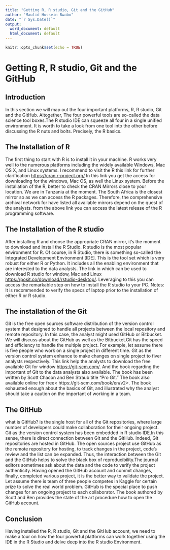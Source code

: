```yaml
---
title: "Getting R, R studio, Git and the GitHub"
author: "Maulid Hussein Bwabo"
date: "`r Sys.Date()`"
output:
  word_document: default
  html_document: default
---
```


```r
knitr::opts_chunk$set(echo = TRUE)
```

# Getting R, R studio, Git and the GitHub
## Introduction
In this section we will map out the four important platforms, R, R studio, Git and the GitHub. Altogether, The four powerful tools are so-called the data science tool boxes.The R studio IDE can squeeze all four in a single unified environment. It is worth to take a look from one tool into the other before discussing the R nuts and bolts. Precisely, the R basics. 

## The Installation of R
The first thing to start with R is to install it in your machine. R works very well to the numerous platforms including the widely available Windows, Mac OS X, and Linux systems. I recommend to visit the R this link for further clarification <https://cran.r-project.org/> In this link you get the access for downloading for the windows, Mac OS, as well the Linux system. Before the installation of the R, better to check the CRAN Mirrors close to your location. We are in Tanzania at the moment. The South Africa is the closest mirror so as we can access the R packages. Therefore, the comprehensive archival network for have listed all available mirrors depend on the quest of the analysts. from the above link you can access the latest release of the R programming software. 

## The Installation of the R studio
After installing R and choose the appropriate CRAN mirror, it's the moment to download and install the R Studio. R studio is the most popular environment for R. Of course, in R Studio, there is something so-called the Integrated Development Environment [IDE]. This is the tool set which is very robust for either R or Python. It includes all the enabling environment that are interested to the data analysts. The link in which can be used to download R studio for window, Mac and Linux <https://posit.co/download/rstudio-desktop/>. Leveraging to this you can access the remarkable step on how to install the R studio to your PC. 
Notes: It is recommended to verify the specs of laptop prior to the installation of either R or R studio.

## The installation of the Git
Git is the free open sources software distribution of the version control system that designed to handle all projects between the local repository and remote repository. In this case, the analyst might used GitHub or Bitbucket. We will discuss about the GitHub as well as the Bitbucket.Git has the speed and efficiency to handle the multiple project. For example, let assume there is five people who work on a single project in different time. Git as the version control system enhance to make changes on single project to fiver analysts respectively. This link help the analysts to download the free available Git for window <https://git-scm.com/>. And the book regarding the important of Git to the data analysts also available.  The book has been written by Scott Chacon and Ben Straub title "Pro Git." The book also available online for free< https://git-scm.com/book/en/v2>. The book exhausted enough about the basics of Git, and illustrated why the analyst should take a caution on the important of working in a team.

## The GitHub
what is GitHub? is the single host for all of the Git repositories, where large number of developers could make collaboration for their ongoing project. Git as the version control system has been embedded in R studio IDE.In this sense, there is direct connection between Git and the GitHub. Indeed, Git repositories are hosted in GitHub. The open sources project use GitHub as the remote repository for hosting, to track changes in the project, code's review and the list can be expanded. Thus, the interaction between the Git and the GitHub helps to solve the black box of reproducibility.The journal editors sometimes ask about the data and the code to verify the project authenticity. Having opened the GitHub account and commit changes, finally, completed various project, it is the better way to validate the project. Let assume there is team of three people competes in Kaggle for certain prize to solve the real world problem. GitHub is the special place to push changes for an ongoing project to each collaborator. The book authored by Scott and Ben provides the state of the art procedure how to open the GitHub account. 

## Conclusion 
Having installed the R, R studio, Git and the GitHub account, we need to make a tour on how the four powerful platforms can work together using the IDE in the R Studio and delve deep into the R studio Environment.   

